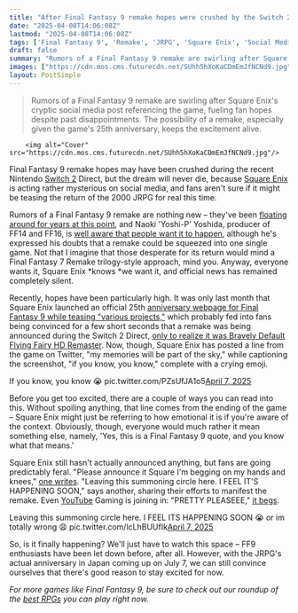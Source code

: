 ```yaml
---
title: "After Final Fantasy 9 remake hopes were crushed by the Switch 2 Direct, Square Enix reignites the hype with a cryptic post: 'If you know, you know'"
date: "2025-04-08T14:06:08Z"
lastmod: "2025-04-08T14:06:08Z"
tags: ['Final Fantasy 9', 'Remake', 'JRPG', 'Square Enix', 'Social Media', 'Rumors', 'Nintendo Switch 2', 'Anniversary']
draft: false
summary: "Rumors of a Final Fantasy 9 remake are swirling after Square Enix's cryptic social media post referencing the game, fueling fan hopes despite past disappointments.  The possibility of a remake, especially given the game's 25th anniversary, keeps the excitement alive."
images: ["https://cdn.mos.cms.futurecdn.net/SUhh5hXoKaCDmEmJfNCNd9.jpg"]
layout: PostSimple
---
```

> Rumors of a Final Fantasy 9 remake are swirling after Square Enix's cryptic social media post referencing the game, fueling fan hopes despite past disappointments.  The possibility of a remake, especially given the game's 25th anniversary, keeps the excitement alive.


        <img alt="Cover" src="https://cdn.mos.cms.futurecdn.net/SUhh5hXoKaCDmEmJfNCNd9.jpg"/>
        
Final Fantasy 9 remake hopes may have been crushed during the recent Nintendo [<u>Switch 2</u>](https://www.gamesradar.com/nintendo-switch-2-guide/) Direct, but the dream will never die, because [Square Enix](https://www.gamesradar.com/tag/square_enix/) is acting rather mysterious on social media, and fans aren't sure if it might be teasing the return of the 2000 JRPG for real this time.

Rumors of a Final Fantasy 9 remake are nothing new – they've been [<u>floating around for years at this point</u>](https://www.gamesradar.com/final-fantasy-9-remake-rumors-are-doing-the-rounds-again-over-a-year-after-they-first-started/), and Naoki 'Yoshi-P' Yoshida, producer of FF14 and FF16, is [<u>well aware that people want it to happen</u>](https://www.gamesradar.com/games/final-fantasy/final-fantasy-14s-yoshi-p-knows-you-want-an-ff9-remake-but-doubts-a-new-spin-on-the-jrpg-could-fit-into-a-single-title/), although he's expressed his doubts that a remake could be squeezed into one single game. Not that I imagine that those desperate for its return would mind a Final Fantasy 7 Remake trilogy-style approach, mind you. Anyway, everyone wants it, Square Enix *knows *we want it, and official news has remained completely silent.

Recently, hopes have been particularly high. It was only last month that Square Enix launched an official 25th [<u>anniversary webpage for Final Fantasy 9 while teasing "various projects,"</u>](https://www.gamesradar.com/games/final-fantasy/final-fantasy-9-gets-website-celebrating-25th-anniversary-with-hints-of-various-projects-leaving-fans-of-the-jrpg-hopeful-for-the-long-rumored-remake/) which probably fed into fans being convinced for a few short seconds that a remake was being announced during the Switch 2 Direct, [<u>only to realize it was Bravely Default Flying Fairy HD Remaster</u>](https://www.gamesradar.com/games/final-fantasy/for-a-wondrous-moment-2-seconds-of-bravely-defaults-trailer-in-the-nintendo-switch-2-direct-had-the-internet-convinced-the-final-fantasy-9-remake-was-real/). Now, though, Square Enix has posted a line from the game on Twitter, "my memories will be part of the sky," while captioning the screenshot, "if you know, you know," complete with a crying emoji.

If you know, you know 😭 pic.twitter.com/PZsUfJA1o5[April 7, 2025](https://twitter.com/cantworkitout/status/1909229750176075791)

Before you get too excited, there are a couple of ways you can read into this. Without spoiling anything, that line comes from the ending of the game – Square Enix might just be referring to how emotional it is if you're aware of the context. Obviously, though, everyone would much rather it mean something else, namely, 'Yes, this is a Final Fantasy 9 quote, and you know what that means.'

Square Enix still hasn't actually announced anything, but fans are going predictably feral. "Please announce it Square I'm begging on my hands and knees," [<u>one writes</u>](https://x.com/kuzvo_xd/status/1909235452080431257). "Leaving this summoning circle here. I FEEL IT'S HAPPENING SOON," says another, sharing their efforts to manifest the remake. Even [YouTube](https://www.gamesradar.com/tag/youtube/) Gaming is joining in: "PRETTY PLEASEEE," [<u>it begs</u>](https://x.com/YouTubeGaming/status/1909363353400885595).

Leaving this summoning circle here. I FEEL ITS HAPPENING SOON 😭 or im totally wrong 😩 pic.twitter.com/lcLhBUUfIk[April 7, 2025](https://twitter.com/cantworkitout/status/1909272060217749710)

So, is it finally happening? We'll just have to watch this space – FF9 enthusiasts have been let down before, after all. However, with the JRPG's actual anniversary in Japan coming up on July 7, we can still convince ourselves that there's good reason to stay excited for now.

*For more games like Final Fantasy 9, be sure to check out our roundup of the *[<u><em>best RPGs</em></u>](https://www.gamesradar.com/best-rpg-games/)* you can play right now.*
        